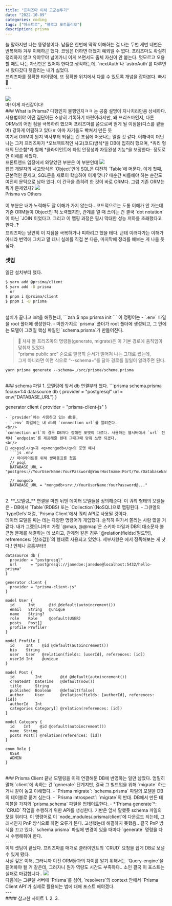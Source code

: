 ```yaml
---
title: "프리즈마 이해 고군분투기"
date: "2022-10-09"
categories: coding
tags: ["아스트로", "블로그 포트폴리오"]
description: prisma
---
```

<HeadingNavigator />
늘 말하지만 나는 똥멍청이다. 남들은 한번에 딱딱 이해하는 걸 나는 두번 세번 네번은 반복해야 겨우 이해하곤 했다. 코딩은 더하면 더했지 예외일 수 없다. 프리즈마도 확실히 정리하지 않고 유야무야 넘어가니 이게 쓰면서도 좀체 자신이 안 붙는다. 멋모르고 오용할 때도 나는 자신만은 있어야 한다고 생각하는데, `nextAuth`나 `astroAuth`를 다루면서 왔다갔다 헷갈리는 내가 싫었다.  
<br/>
프리즈마를 정확한 타이밍에, 또 정확한 위치에서 다룰 수 있도록 개념을 잡아본다. 빠샤 🐣
<br/>
---
<br/>
<br/>
<Img src='/images/2022/autumm/스샷_프리즈마3.png' />
<figcaption>마! 이게 자신감이다!</figcaption>
### What is Prisma?
다행인지 불행인지ㅋㅋ <Lnk text='프리즈마' href='https://www.prisma.io/docs/concepts/overview/what-is-prisma' />는 공홈 설명이 지나치리만큼 상세하다. 사용법이야 어떤 집단이든 소상히 기록하기 마련이라지만, 왜 프리즈마인지, 다른 ORMs의 어떤 점을 극복하려 했으며 프리즈마를 씀으로써 얻게 될 이점을(디스를 곁들여) 강하게 어필하고 있다ㅎ 아마 자기들도 빡쳐서 만든 듯  
<br/>
여기서 ORM이 뭔지 역사부터 되짚는 건 초점에 어긋나는 일일 것 같다. 이해력이 더딘 나는 그저 프리즈마가 *오브젝트적인 사고(코드)방식*을 DB에 입히려 했으며, *쿼리 형태의 단순함*과 함께 *클라이언트에 타입 안정성과 자동완성 기능*을 보장한다- 정도로만 이해를 세웠다.  
<br/>
프론트엔드 입장에서 와닿았던 부분은 이 부분인데
<Img src='/images/2022/autumm/스샷_프리즈마1.webp' />
<br/>
웹앱 개발자의 사고방식은 `Object`인데 SQL은 여전히 `Table`에 머문다. 이게 첫째, 근본적인 문제고, SQL문을 새로이 학습하여 이게 맞나? 매순간 씨름해야 하는 순간도 여전히 문턱으로 남아 있다. 이 간극을 좁히려 한 것이 바로 ORM다. 그럼 기존 ORM는 뭐가 문제였지?
<Img src='/images/2022/autumm/스샷_프리즈마2.webp' />
<figcaption>Prisma vs Others</figcaption>
<br/>
이 부분은 내가 노력해도 잘 이해가 가지 않는다.. 코드적으로는 도통 이해가 안 가는데   
기존 ORM들이 Object인 척 노력했지만, 관계를 열 때 쓰이는 건 결국 `dot notation`이 아닌 `JOIN`이었다고. 그리고 이 맵핑 과정은 필시 막대한 성능 저하를 초래했다고 한다..❓  
<br/>
프리즈마는 당연히 이 지점을 극복하거나 피하려고 했을 테다. 근데 이러다가는 이해가 아니라 번역에 그치고 말 테니 실례를 직접 본 다음, 마지막에 정리를 해보는 게 나을 듯싶다.
<br/>

### 셋업
일단 설치부터 했다.

```zsh install
$ yarn add @prsima/client
$ yarn add -D prisma
  or
$ pnpm i @prsima/client
$ pnpm i -D prisma
```
<br/>
설치가 끝나고 init을 해줬는데,
```zsh
$ npx prisma init
```
이 명령어는
- `.env` 파일을 root 폴더에 생성한다.
- 마찬가지로 `prisma` 폴더가 root 폴더에 생성되고, 그 안에는 모델이 그려질 핵심 파일인 `schema.prisma`가 만들어진다.  

> 💍 차차 볼 프리즈마의 명령들(generate, migrate)은 이 기본 경로에 움직임이 맞춰져 있었다.  
> <q>prisma public src</q> 순으로 말끔히 순서가 떨어져 나는 그대로 썼는데,  
> 그게 아니라면 이런 식으로 <q>--schema=</q>를 달아 경로를 일일이 알려주면 된다.
```
yarn prisma generate --schema=./src/prisma/schema.prisma
```
<br/>
### schema 파일
1. 모델링에 앞서 db 연결부터 했다.
```prisma schema.prisma focus=1:4
datasource db {
  provider = "postgresql"
  url      = env("DATABASE_URL")
}

generator client {
  provider = "prisma-client-js"
}
```
- `provider`에는 사용하고 있는 db를,  
- `.env` 파일에는 내 db의 `connection url`를 알려준다.  
<br/>
`connection url`의 경우 DB마다 정해진 포맷이 다르다. 사용하는 웹서버에서 `url` 전체나 `endpoint`를 제공해줄 텐데 그때그때 맞춰 쓰면 되겠다.  
<br/>
🧨 <q>psql</q>과 <q>mongodb</q>의 포맷 예시  
  ```js .env
  // 하이라이트를 위해 쌍따옴표를 쳤음
  // psql
  DATABASE_URL = "postgres://YourUserName:YourPassword@YourHostname:Port/YourDatabaseName;"

  // mongodb
  DATABASE_URL = "mongodb+srv://YourUserName:YourPassword@..."
  ```
<br/>
2. **_모델링_**  
연결을 마친 뒤엔 데이터 모델들을 정의해준다. 이 쿼리 형태의 모델들은
   - DB에서 `Table`(RDBS) 또는 `Collection`(NoSQL)으로 맵핑된다.
   - 그큐엘의 `typeDefs`처럼, `Prisma Client`에서 쿼리 API로 사용될 것이다.  
<br/>
데이터 모델을 짜는 데는 다양한 명령어가 개입했다. 솔직히 여기서 쫄리는 사람 많을 거 같다. 내가 그랬으니까ㅎ 가령 `@map, @@map`은 스키마 파일과 DB의 대소문자 불균형 문제를 해결하는 데 쓰이고, 관계형 같은 경우 `@relation(fields:[필드명], refrerences: [참조값])`의 형태로 사용되고 있었다.  
세부사항은 <Lnk text='공홈' href='https://www.prisma.io/docs/concepts/components/prisma-schema/relations' />에서 정독해보는 게 낫다.! 언제나 공홈부터!!

```prisma schema.prisma focus=10:50
datasource db {
  provider = "postgresql"
  url      = "postgresql://janedoe:janedoe@localhost:5432/hello-prisma"
}

generator client {
  provider = "prisma-client-js"
}

model User {
  id      Int      @id @default(autoincrement())
  email   String   @unique
  name    String?
  role    Role     @default(USER)
  posts   Post[]
  profile Profile?
}

model Profile {
  id     Int    @id @default(autoincrement())
  bio    String
  user   User   @relation(fields: [userId], references: [id])
  userId Int    @unique
}

model Post {
  id         Int        @id @default(autoincrement())
  createdAt  DateTime   @default(now())
  title      String
  published  Boolean    @default(false)
  author     User       @relation(fields: [authorId], references: [id])
  authorId   Int
  categories Category[] @relation(references: [id])
}

model Category {
  id    Int    @id @default(autoincrement())
  name  String
  posts Post[] @relation(references: [id])
}

enum Role {
  USER
  ADMIN
}
```
<br/>
### Prisma Client
끝낸 모델링을 이제 연결해둔 DB에 반영하는 일만 남았다. 엄밀히 말해 `client`에 속하는 건 `generate` 단계지만, 결국 그 빌드업을 위해 `migrate` 하는 거니 같이 놓고 이해했다.
- `Prisma migrate`: `schema.prisma` 파일의 모델을 DB의 테이블로 옮겨 심는다.
- `Prisma introspect`: `migrate`의 반대. DB에서 만든 테이블을 가져와 `prisma.schema` 파일을 업데이트한다.
- *`Prisma generate`*: `CRUD` 작업을 수행하기 위한 API를 생성한다. 기반은 앞서 말했듯 schema 파일의 모델 쿼리다. 이 명령어로 <Lnk text='쿼리 엔진' href='https://www.prisma.io/docs/concepts/components/prisma-engines/query-engine' />이 `node_modules/.prisma/client`에 다운로드 되는데, 그래서인지 PnP 방식으로 하면 오류가 뜬다. 고생했는데 해결하지 못했음.. 결국 PnP 방식을 끄고 있다.  
`schema.prisma` 파일에 변경이 있을 때마다 `generate` 명령을 다시 수행해줘야 한다.
<br/>
---
<br/>
이제 셋팅이 끝났다. 프리즈마를 매개로 클라이언트의 `CRUD` 요청을 쉽게 DB로 보낼 수 있게 됐다.  
<br/>
사실 깊은 이해, 그러니까 이전 ORM들과의 차이를 알기 위해서는 `Query-engine`을 뜯어봐야 될 거 같은데, 그러자니 뭔가 역량도 시간도 부족하다.. 소인 결국 이 포스트는 실패로 마감합니다..
<Img src='/images/2022/autumm/스샷_프리즈마4.png' />
<br/>
다음에는 그큐엘 서버에 `Prisma`를 심어, `resolvers`의 context 안에서 `Prisma Client API`가 실제로 활용되는 법에 대해 포스트 해야겠다. 

<br/>
---
<br/>
#### 참고한 사이트
1. <Lnk text='프리즈마를 쓰는 이유' href='https://www.prisma.io/docs/concepts/overview/why-prisma' />
2. <Lnk text='프리즈마는 ORM인가요?' href='https://www.prisma.io/docs/concepts/overview/prisma-in-your-stack/is-prisma-an-orm' />
3. <Lnk text='Prisma & MySQL 시작하기 - 아이엠하영의 브이로그' href='https://velog.io/@iamhayoung/prisma-schema' />